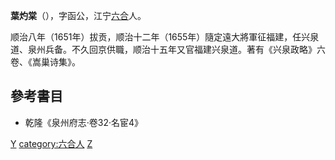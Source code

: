 {{expand|time=2010-07-27T10:08:25+00:00}}
'''葉灼棠'''（{{bd|?||?|}}），字函公，江宁[[六合|六合]]人。

顺治八年（1651年）拔贡，顺治十二年（1655年）隨定遠大將軍征福建，任兴泉道、泉州兵备。不久回京供職，顺治十五年又官福建兴泉道。著有《兴泉政略》六卷、《嵩巢诗集》。

==參考書目==
*乾隆《泉州府志·卷32·名宦4》

[[category:清朝道員|Y]]
[[category:六合人|category:六合人]]
[[category:葉姓|Z]]
